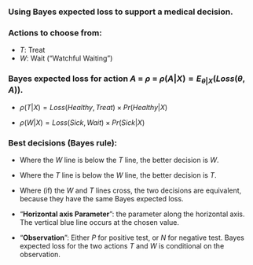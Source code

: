 
### Using Bayes expected loss to support a medical decision. 

### Actions to choose from:

* $T$: Treat
* $W$: Wait ("Watchful Waiting")

### Bayes expected loss for action $A$ = $\rho$ = $\rho (A|X) = {E_{\theta |X}}(Loss(\theta, A))$.

* $\rho (T|X) = Loss(Healthy, Treat) \times Pr(Healthy | X)$

* $\rho (W|X) = Loss(Sick, Wait) \times Pr(Sick | X)$


### Best decisions  (Bayes rule):

* Where the $W$ line is below the $T$ line, the better decision is $W$.
* Where the $T$ line is below the $W$ line, the better decision is $T$.
* Where (if) the $W$ and $T$ lines cross, the two decisions are equivalent, because they have the same Bayes expected loss.


* "__Horizontal axis Parameter__":  the parameter along the horizontal axis.
The vertical blue line occurs at the chosen value. 

* "__Observation__":  Either $P$ for positive test, or $N$ for negative test. Bayes expected loss for the two actions $T$ and $W$ is conditional on the observation.

